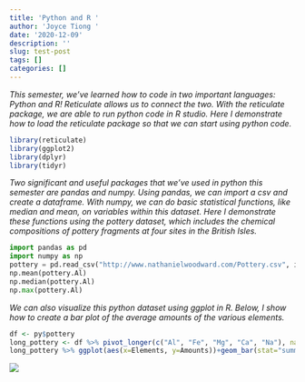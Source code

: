 ```yaml
---
title: 'Python and R '
author: 'Joyce Tiong '
date: '2020-12-09'
description: ''
slug: test-post
tags: []
categories: []
---
```

*This semester, we've learned how to code in two important languages: Python and R! Reticulate allows us to connect the two. With the reticulate package, we are able to run python code in R studio. Here I demonstrate how to load the reticulate package so that we can start using python code.*

```R
library(reticulate)
library(ggplot2)
library(dplyr)
library(tidyr)
```
*Two significant and useful packages that we've used in python this semester are pandas and numpy. Using pandas, we can import a csv and create a dataframe. With numpy, we can do basic statistical functions, like median and mean, on variables within this dataset. Here I demonstrate these functions using the pottery dataset, which includes the chemical compositions of pottery fragments at four sites in the British Isles. *
```python
import pandas as pd
import numpy as np
pottery = pd.read_csv("http://www.nathanielwoodward.com/Pottery.csv", index_col=0)
np.mean(pottery.Al)
np.median(pottery.Al)
np.max(pottery.Al)
```
*We can also visualize this python dataset using ggplot in R. Below, I show how to create a bar plot of the average amounts of the various elements. *
```R
df <- py$pottery 
long_pottery <- df %>% pivot_longer(c("Al", "Fe", "Mg", "Ca", "Na"), names_to="Elements", values_to="Amounts")
long_pottery %>% ggplot(aes(x=Elements, y=Amounts))+geom_bar(stat="summary")+ggtitle("Amount of Each Element Discovered at Ancient Pottery Sites")
```

![](https://thepotterywheel.com/wp-content/uploads/2019/10/The-difference-between-ceramics-and-pottery.jpg)
